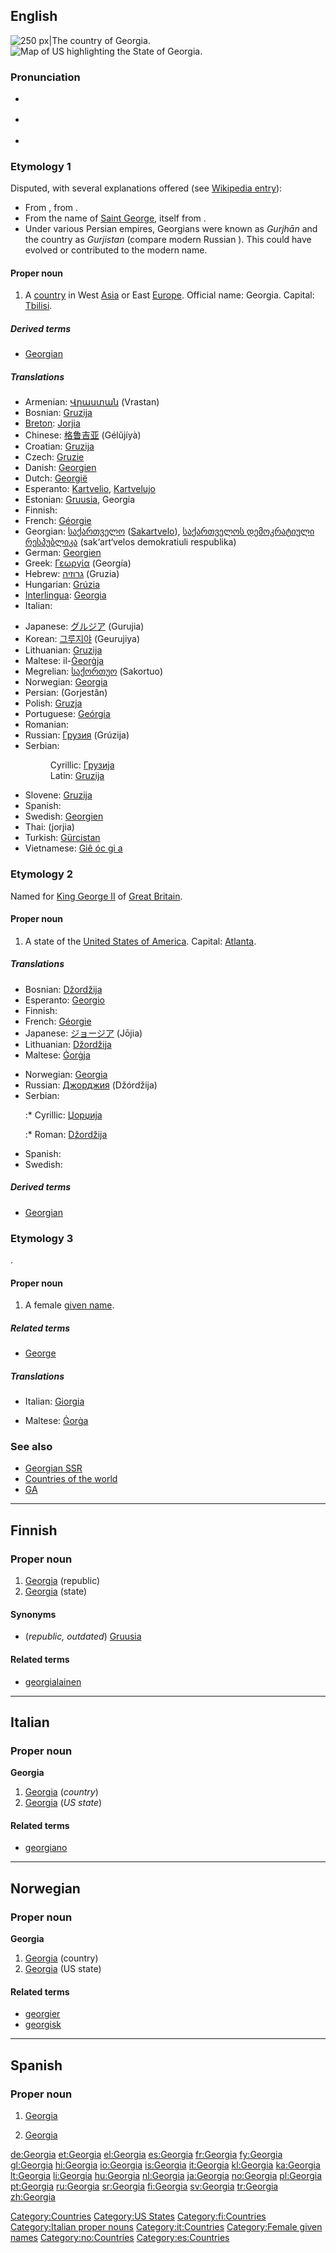 {{wikipedia}}
{{also|georgia}}
==English==
[[Image:LocationGeorgia.png|thumb|right|250 px|The country of Georgia.]]
[[Image:Map of USA highlighting Georgia.png|thumb|right|Map of US highlighting the State of Georgia.]]

===Pronunciation===
* {{a|UK}} {{IPA|/ˈdʒɔː.dʒə/}}
* {{a|GenAm}} {{IPA|/ˈdʒɔɹ.dʒə/}}
*: {{audio|en-us-Georgia.ogg|Audio (GenAm)}}
*: {{rhymes|ɔː(r)dʒə}}
* {{a|Southern US}} {{IPA|/ˈdʒɔʊ.dʒə/}}
*: {{audio|en-us-Georgia-2.ogg|Audio (Southern US)}}

===Etymology 1===
Disputed, with several explanations offered (see [[w:Georgia_(country)#Etymology_and_state_name|Wikipedia entry]]):
*From {{etyl|la}} {{term|Georgius|lang=la}}, from {{etyl|grc}} {{term|Γεώργιος|tr=georgios||farmer|sc=polytonic|lang=grc}}.
*From the name of [[w:Saint George|Saint George]], itself from {{etyl|grc}} {{term|Γεώργιος|tr=georgios||farmer|sc=polytonic|lang=grc}}.
*Under various Persian empires, Georgians were known as ''Gurjhān'' and the country as ''Gurjistan'' (compare modern Russian {{term|Грузия|tr=Grúzija|sc=Cyrs|lang=ru}}). This could have evolved or contributed to the modern name.

====Proper noun====
{{en-proper noun}}

# A [[country]] in West [[Asia]] or East [[Europe]]. Official name: Georgia. Capital: [[Tbilisi]].

=====Derived terms=====
* [[Georgian]]

=====Translations=====
{{trans-top|country}}
* Armenian: [[Վրաստան]] (Vrastan)
* Bosnian: [[Gruzija]] {{f}}
* [[Breton]]: [[Jorjia]]
* Chinese: [[格鲁吉亚]] (Gélŭjíyà)
* Croatian: [[Gruzija]] {{f}}
* Czech: [[Gruzie]] {{f}}
* Danish: [[Georgien]]
* Dutch: [[Georgië]]
* Esperanto: [[Kartvelio]], [[Kartvelujo]]
* Estonian: [[Gruusia]], Georgia
* Finnish: {{t|fi|Georgia}}
* French: [[Géorgie]] {{f}}
* Georgian: [[საქართველო]] ([[Sakartvelo]]), [[საქართველოს დემოკრატიული რესპუბლიკა]] (sak‘art‘velos demokratiuli respublika)
* German: [[Georgien]] {{n}}
* Greek: [[Γεωργία]] (Georgía) {{f}}
* Hebrew: [[גרוזיה]] (Gruzia) {{f}}
* Hungarian: [[Grúzia]]
* [[Interlingua]]: [[Georgia]]
* Italian: {{t|it|Georgiaf}}
{{trans-mid}}
* Japanese: [[グルジア]] (Gurujia)
* Korean: [[그루지야]] (Geurujiya)
* Lithuanian: [[Gruzija]]
* Maltese: il-[[Ġeorġja]]
* Megrelian: [[საქორთუო]] (Sakortuo)
* Norwegian: [[#Norwegian|Georgia]]
* Persian: {{fa-Arab|[[گرجستان]]}} (Gorjestân)
* Polish: [[Gruzja]] {{f}}
* Portuguese: [[Geórgia]]
* Romanian: {{t|ro|Georgia|f}}
* Russian: [[Грузия]] (Grúzija) {{f}}
* Serbian:
*: Cyrillic: [[Грузија]] {{f}}
*: Latin: [[Gruzija#Serbian|Gruzija]] {{f}}
* Slovene: [[Gruzija]] {{f}}
* Spanish: {{t|es|Georgia|f}}
* Swedish: [[Georgien]]
* Thai: {{Thai|[[จอร์เจีย]]}} (jorjia)
* Turkish: [[Gürcistan]]
* Vietnamese: [[Giê óc gi a]]
{{trans-bottom}}

===Etymology 2===
Named for [[w:George II of Great Britain|King George II]] of [[Great Britain]].

====Proper noun====
{{en-proper noun}}

# A state of the [[United States of America]]. Capital: [[Atlanta]].

=====Translations=====
{{trans-top|state of the USA}}
* Bosnian: [[Džordžija]] {{f}}
* Esperanto: [[Georgio]]
* Finnish: {{t|fi|Georgia}}
* French: [[Géorgie]] {{f}}
* Japanese: [[ジョージア]] (Jōjia)
* Lithuanian: [[Džordžija]]
* Maltese: [[Ġorġja]]
{{trans-mid}}
* Norwegian: [[#Norwegian|Georgia]]
* Russian: [[Джорджия]] (Džórdžija) {{f}}
* Serbian:
*:* Cyrillic: [[Џорџија]] {{f}}
*:* Roman: [[Džordžija#Serbian|Džordžija]] {{f}}
* Spanish: {{t|es|Georgia|f}}
* Swedish: {{t|sv|Georgia}}
{{trans-bottom}}

=====Derived terms=====
* [[Georgian]]

===Etymology 3===
{{etyl|grc}} {{term|Γεώργιος|tr=georgios||farmer|sc=polytonic|lang=grc}}.

====Proper noun====
# A female [[given name]].

=====Related terms=====
* [[George]]

=====Translations=====
{{trans-top|name}}
* Italian: [[Giorgia]] {{f}}
{{trans-mid}}
* Maltese: [[Ġorġa]]
{{trans-bottom}}

===See also===
* [[Georgian SSR]]
* [[Appendix:Countries of the world|Countries of the world]]
* [[GA]]

[[Category:Countries]]
[[Category:US States]]

----

==Finnish==
{{wikipedia|lang=fi}}

===Proper noun===
{{fi-noun|proper=true|Georgi|type=kulkija}}

# [[#English|Georgia]] (republic)
# [[#English|Georgia]] (state)

====Synonyms====
* (''republic, outdated'') [[Gruusia]]

====Related terms====
* [[georgialainen]]

[[Category:fi:Countries]]

----

==Italian==
{{wikipedia|lang=it}}

===Proper noun===
'''Georgia''' {{f}}

# [[#English|Georgia]] (''country'')
# [[#English|Georgia]] (''US state'')

====Related terms====
* [[georgiano]]

[[Category:Italian proper nouns]]
[[Category:it:Countries]]

----

==Norwegian==

===Proper noun===
'''Georgia'''

# [[#English|Georgia]] (country)
# [[#English|Georgia]] (US state)

====Related terms====
* [[georgier]]
* [[georgisk]]

[[Category:Female given names]]
[[Category:no:Countries]]

----

==Spanish==

===Proper noun===
{{es-proper noun|f}}

# {{context|country|lang=es}} [[#English|Georgia]]
# {{context|US state|lang=es}} [[#English|Georgia]]

[[Category:es:Countries]]

[[de:Georgia]]
[[et:Georgia]]
[[el:Georgia]]
[[es:Georgia]]
[[fr:Georgia]]
[[fy:Georgia]]
[[gl:Georgia]]
[[hi:Georgia]]
[[io:Georgia]]
[[is:Georgia]]
[[it:Georgia]]
[[kl:Georgia]]
[[ka:Georgia]]
[[lt:Georgia]]
[[li:Georgia]]
[[hu:Georgia]]
[[nl:Georgia]]
[[ja:Georgia]]
[[no:Georgia]]
[[pl:Georgia]]
[[pt:Georgia]]
[[ru:Georgia]]
[[sr:Georgia]]
[[fi:Georgia]]
[[sv:Georgia]]
[[tr:Georgia]]
[[zh:Georgia]]